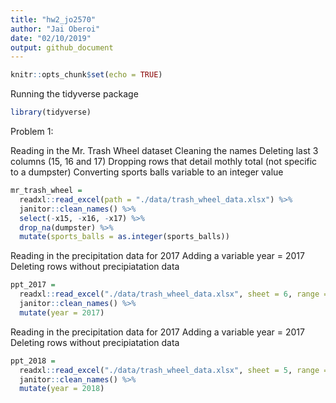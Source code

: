 ```yaml
---
title: "hw2_jo2570"
author: "Jai Oberoi"
date: "02/10/2019"
output: github_document
---
```


```r
knitr::opts_chunk$set(echo = TRUE)
```

Running the tidyverse package 
```r
library(tidyverse)
```

Problem 1: 

Reading in the Mr. Trash Wheel dataset 
Cleaning the names 
Deleting last 3 columns (15, 16 and 17)
Dropping rows that detail mothly total (not specific to a dumpster)
Converting sports balls variable to an integer value 

```r
mr_trash_wheel = 
  readxl::read_excel(path = "./data/trash_wheel_data.xlsx") %>%
  janitor::clean_names() %>% 
  select(-x15, -x16, -x17) %>%
  drop_na(dumpster) %>% 
  mutate(sports_balls = as.integer(sports_balls))
```

Reading in the precipitation data for 2017
Adding a variable year = 2017 
Deleting rows without precipiatation data 

```r
ppt_2017 = 
  readxl::read_excel("./data/trash_wheel_data.xlsx", sheet = 6, range = "A2:B14") %>% 
  janitor::clean_names() %>%
  mutate(year = 2017)
```

Reading in the precipitation data for 2017
Adding a variable year = 2017 
Deleting rows without precipiatation data 

```r
ppt_2018 = 
  readxl::read_excel("./data/trash_wheel_data.xlsx", sheet = 5, range = "A2:B14") %>% 
  janitor::clean_names() %>%
  mutate(year = 2018)
```

